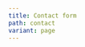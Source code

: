 ```yaml
---
title: Contact form
path: contact
variant: page
---
```



<div class="px-8 sm:px-6 py-12 sm:py-16 lg:py-20 mx-auto max-w-3xl">
  <ProseSection title="Contact">
    <ContactForm
      name="Name"
      email="Email"
      subject="Subject"
      message="Message"
      submit="Submit"
      success={getLink("contact-success", "en")}
      id={"feedback-" + "en"}
    />
  </ProseSection>
</div>
